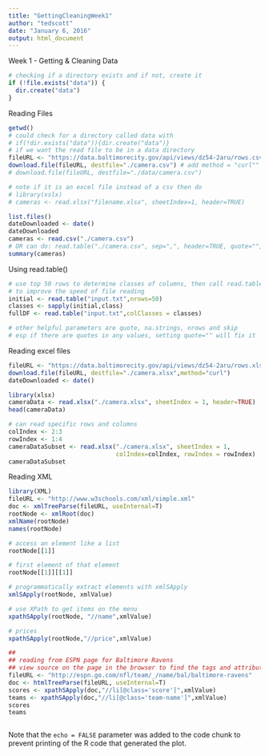 ```yaml
---
title: "GettingCleaningWeek1"
author: "tedscott"
date: "January 6, 2016"
output: html_document
---
```


Week 1 - Getting & Cleaning Data

```r
# checking if a directory exists and if not, create it
if (!file.exists("data")) {
  dir.create("data")
}


```

Reading Files

```r
getwd()
# could check for a directory called data with
# if(!dir.exists("data")){dir.create("data")}
# if we want the read file to be in a data directory
fileURL <- "https://data.baltimorecity.gov/api/views/dz54-2aru/rows.csv?accessType=DOWNLOAD"
download.file(fileURL, destfile="./camera.csv") # add method = "curl"" on a Mac since it is https
# download.file(fileURL, destfile="./data/camera.csv")

# note if it is an excel file instead of a csv then do
# library(xslx)
# cameras <- read.xlsx("filename.xlsx", sheetIndex=1, header=TRUE)

list.files()
dateDownloaded <- date()
dateDownloaded
cameras <- read.csv("./camera.csv")
# OR can do: read.table("./camera.csv", sep=",", header=TRUE, quote="", na.strings="NA")
summary(cameras)
```

Using read.table()

```r
# use top 50 rows to determine classes of columns, then call read.table using those classes
# to improve the speed of file reading
initial <- read.table("input.txt",nrows=50)
classes <- sapply(initial,class)
fullDF <- read.table("input.txt",colClasses = classes)

# other helpful parameters are quote, na.strings, nrows and skip
# esp if there are quotes in any values, setting quote="" will fix it
```

Reading excel files
```r
fileURL <- "https://data.baltimorecity.gov/api/views/dz54-2aru/rows.xlsx?accessType=DOWNLOAD"
download.file(fileURL, destfile="./camera.xlsx",method="curl")
dateDownloaded <- date()

library(xlsx)
cameraData <- read.xlsx("./camera.xlsx", sheetIndex = 1, header=TRUE)
head(cameraData)

# can read specific rows and columns
colIndex <- 2:3
rowIndex <- 1:4
cameraDataSubset <- read.xlsx("./camera.xlsx", sheetIndex = 1, 
                              colIndex=colIndex, rowIndex = rowIndex)
cameraDataSubset


```

Reading XML

```r
library(XML)
fileURL <- "http://www.w3schools.com/xml/simple.xml"
doc <- xmlTreeParse(fileURL, useInternal=T)
rootNode <- xmlRoot(doc)
xmlName(rootNode)
names(rootNode)

# access an element like a list
rootNode[[1]]

# first element of that element
rootNode[[1]][[1]]

# programmatically extract elements with xmlSApply
xmlSApply(rootNode, xmlValue)

# use XPath to get items on the menu
xpathSApply(rootNode, "//name",xmlValue)

# prices
xpathSApply(rootNode,"//price",xmlValue)

##
## reading from ESPN page for Baltimore Ravens
## view source on the page in the browser to find the tags and attributes
fileURL <- "http://espn.go.com/nfl/team/_/name/bal/baltimore-ravens"
doc <- htmlTreeParse(fileURL, useInternal=T)
scores <- xpathSApply(doc,"//li[@class='score']",xmlValue)
teams <- xpathSApply(doc,"//li[@class='team-name']",xmlValue)
scores
teams



```


Note that the `echo = FALSE` parameter was added to the code chunk to prevent printing of the R code that generated the plot.
